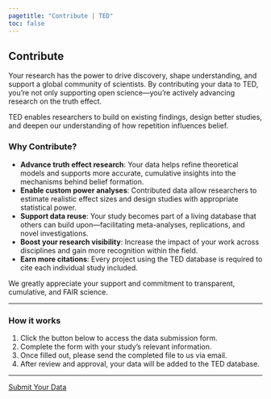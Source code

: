 ```yaml
---
pagetitle: "Contribute | TED"
toc: false
---
```

## Contribute

Your research has the power to drive discovery, shape understanding, and support a global community of scientists. By contributing your data to TED, you’re not only supporting open science—you’re actively advancing research on the truth effect.

TED enables researchers to build on existing findings, design better studies, and deepen our understanding of how repetition influences belief.

### Why Contribute?

- **Advance truth effect research**: Your data helps refine theoretical models and supports more accurate, cumulative insights into the mechanisms behind belief formation.  
- **Enable custom power analyses**: Contributed data allow researchers to estimate realistic effect sizes and design studies with appropriate statistical power.  
- **Support data reuse**: Your study becomes part of a living database that others can build upon—facilitating meta-analyses, replications, and novel investigations.  
- **Boost your research visibility**: Increase the impact of your work across disciplines and gain more recognition within the field.  
- **Earn more citations**: Every project using the TED database is required to cite each individual study included.

We greatly appreciate your support and commitment to transparent, cumulative, and FAIR science.

---

### How it works

1. Click the button below to access the data submission form.  
2. Complete the form with your study’s relevant information.  
3. Once filled out, please send the completed file to us via email.  
4. After review and approval, your data will be added to the TED database.

---

<div class="text-center">
  <a href="https://slesche.github.io/truth-effect-database/" class="btn btn-lg btn-primary">
    <i class="bi bi-upload"></i>  Submit Your Data
  </a>
</div>
